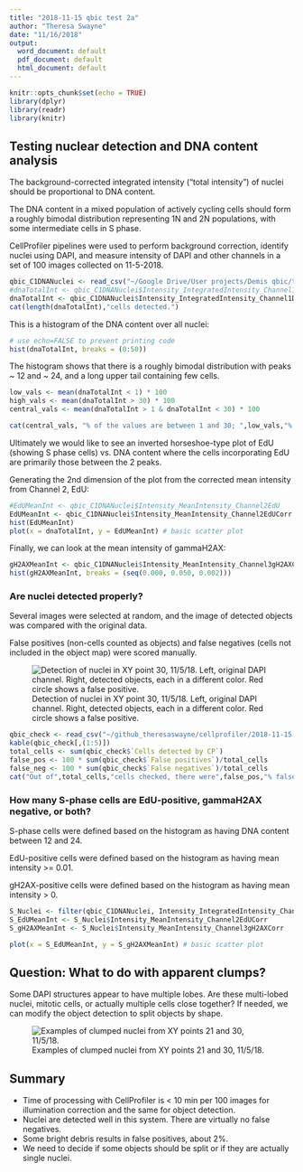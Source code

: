 ```yaml
---
title: "2018-11-15 qbic test 2a"
author: "Theresa Swayne"
date: "11/16/2018"
output:
  word_document: default
  pdf_document: default
  html_document: default
---
```


```r
knitr::opts_chunk$set(echo = TRUE)
library(dplyr)
library(readr)
library(knitr)
```

## Testing nuclear detection and DNA content analysis

The background-corrected integrated intensity ("total intensity") of nuclei should be proportional to DNA content.

The DNA content in a mixed population of actively cycling cells should form a roughly bimodal distribution representing 1N and 2N populations, with some intermediate cells in S phase.

CellProfiler pipelines were used to perform background correction, identify nuclei using DAPI, and measure intensity of DAPI and other channels in a set of 100 images collected on 11-5-2018.

```r
qbic_C1DNANuclei <- read_csv("~/Google Drive/User projects/Demis qbic/test 2-3/qbic_C1DNANuclei.csv")
#dnaTotalInt <- qbic_C1DNANuclei$Intensity_IntegratedIntensity_Channel1DNA
dnaTotalInt <- qbic_C1DNANuclei$Intensity_IntegratedIntensity_Channel1DNACorr
cat(length(dnaTotalInt),"cells detected.")
```


This is a histogram of the DNA content over all nuclei:

```r
# use echo=FALSE to prevent printing code
hist(dnaTotalInt, breaks = (0:50))
```


The histogram shows that there is a roughly bimodal distribution with peaks ~ 12 and ~ 24, and a long upper tail containing few cells.

```r
low_vals <- mean(dnaTotalInt < 1) * 100
high_vals <- mean(dnaTotalInt > 30) * 100
central_vals <- mean(dnaTotalInt > 1 & dnaTotalInt < 30) * 100

cat(central_vals, "% of the values are between 1 and 30; ",low_vals,"% <1; and",high_vals,"% >30.")
```

Ultimately we would like to see an inverted horseshoe-type plot of EdU (showing S phase cells) vs. DNA content where the cells incorporating EdU are primarily those between the 2 peaks.

Generating the 2nd dimension of the plot from the corrected mean intensity from Channel 2, EdU:
```r
#EdUMeanInt <- qbic_C1DNANuclei$Intensity_MeanIntensity_Channel2EdU
EdUMeanInt <- qbic_C1DNANuclei$Intensity_MeanIntensity_Channel2EdUCorr
hist(EdUMeanInt)
plot(x = dnaTotalInt, y = EdUMeanInt) # basic scatter plot
```


Finally, we can look at the mean intensity of gammaH2AX:
```r
gH2AXMeanInt <- qbic_C1DNANuclei$Intensity_MeanIntensity_Channel3gH2AXCorr
hist(gH2AXMeanInt, breaks = (seq(0.000, 0.050, 0.002)))
```

### Are nuclei detected properly?

Several images were selected at random, and the image of detected objects was compared with the original data. 

False positives (non-cells counted as objects) and false negatives (cells not included in the object map) were scored manually.

![Detection of nuclei in XY point 30, 11/5/18. Left, original DAPI channel. Right, detected objects, each in a different color. Red circle shows a false positive.](/Users/confocal/Desktop/output/test2-3/detection_Montage.png)
 


```r
qbic_check <- read_csv("~/github_theresaswayne/cellprofiler/2018-11-15 qbic test 2a.csv")
kable(qbic_check[,(1:5)])
total_cells <- sum(qbic_check$`Cells detected by CP`)
false_pos <- 100 * sum(qbic_check$`False positives`)/total_cells
false_neg <- 100 * sum(qbic_check$`False negatives`)/total_cells
cat("Out of",total_cells,"cells checked, there were",false_pos,"% false positives and",false_neg,"% false negatives.")
```

### How many S-phase cells are EdU-positive, gammaH2AX negative, or both?

S-phase cells were defined based on the histogram as having DNA content between 12 and 24.

EdU-positive cells were defined based on the histogram as having mean intensity >= 0.01.

gH2AX-positive cells were defined based on the histogram as having mean intensity > 0.


```r
S_Nuclei <- filter(qbic_C1DNANuclei, Intensity_IntegratedIntensity_Channel1DNACorr > 12 & Intensity_IntegratedIntensity_Channel1DNACorr < 24)
S_EdUMeanInt <- S_Nuclei$Intensity_MeanIntensity_Channel2EdUCorr
S_gH2AXMeanInt <- S_Nuclei$Intensity_MeanIntensity_Channel3gH2AXCorr

plot(x = S_EdUMeanInt, y = S_gH2AXMeanInt) # basic scatter plot
```


## Question: What to do with apparent clumps? 

Some DAPI structures appear to have multiple lobes. Are these multi-lobed nuclei, mitotic cells, or actually multiple cells close together? If needed, we can modify the object detection to split objects by shape.

![Examples of clumped nuclei from XY points 21 and 30, 11/5/18.](/Users/confocal/Desktop/output/test2-3/clump_Montage.png)


## Summary

* Time of processing with CellProfiler is < 10 min per 100 images for illumination correction and the same for object detection.
* Nuclei are detected well in this system. There are virtually no false negatives.
* Some bright debris results in false positives, about 2%.
* We need to decide if some objects should be split or if they are actually single nuclei.



